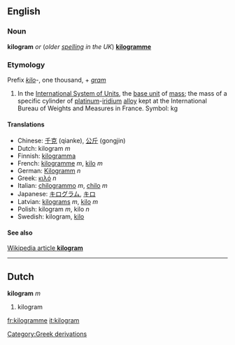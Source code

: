 ==English==
===Noun===
'''kilogram''' ''or'' (''older [[spelling]] in the UK'') '''[[kilogramme]]'''

===Etymology===

Prefix ''[[kilo]]''-, one thousand, + ''[[gram]]''

#In the [[International System of Units]], the [[base unit]] of [[mass]]; the mass of a specific cylinder of [[platinum]]-[[iridium]] [[alloy]] kept at the International Bureau of Weights and Measures in France.  Symbol: kg

====Translations====
*Chinese: [[千克]] (qianke), [[公斤]] (gongjin)
*Dutch: kilogram ''m''
*Finnish: [[kilogramma]]
*French: [[kilogramme]] ''m'', [[kilo]] ''m''
*German: [[Kilogramm]] ''n''
*Greek: [[κιλό]] ''n''
*Italian: [[chilogrammo]] ''m'', [[chilo]] ''m''
*Japanese: [[キログラム]], [[キロ]]
*Latvian: [[kilograms]] ''m'', [[kilo]] ''m''
*Polish: kilogram ''m'', kilo ''n''
*Swedish: kilogram, [[kilo]]

====See also====
[[w:kilogram|Wikipedia article '''kilogram''']]

----

==Dutch==
'''kilogram''' ''m''

# kilogram

[[fr:kilogramme]]
[[it:kilogram]]
[[Category:Greek derivations]]